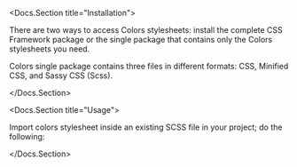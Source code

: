 

<span></span>

<Docs.Section title="Installation">
	<p>
		There are two ways to access Colors stylesheets: install the complete
		CSS Framework package or the single package that contains only the
		Colors stylesheets you need.
	</p>
	<p>
		Colors single package contains three files in different formats: CSS,
		Minified CSS, and Sassy CSS (Scss).
	</p>
	<Source dark language="bash" format={false} code={srcInstallation} />
</Docs.Section>

<Docs.Section title="Usage">
	<p>
		Import colors stylesheet inside an existing SCSS file in your project;
		do the following:
	</p>
	<Source dark language="scss" format={false} code={srcUsage} />
</Docs.Section>
